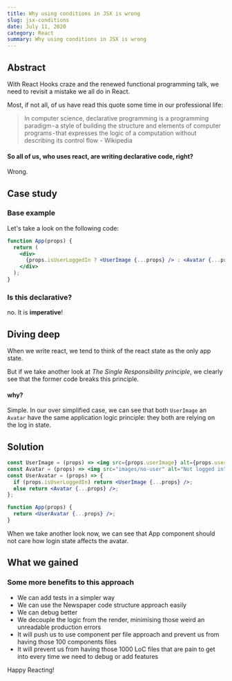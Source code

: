 ```yaml
---
title: Why using conditions in JSX is wrong
slug: jsx-conditions
date: July 11, 2020
category: React
summary: Why using conditions in JSX is wrong
---
```


## Abstract

With React Hooks craze and the renewed functional programming talk, we need to revisit a mistake we all do in React.

Most, if not all, of us have read this quote some time in our professional life:

> In computer science, declarative programming is a programming paradigm - a style of building the structure and elements of computer programs - that expresses the logic of a computation without describing its control flow - Wikipedia

#### So all of us, who uses react, are writing declarative code, right?

Wrong.

## Case study

### Base example

Let's take a look on the following code:

```jsx
function App(props) {
  return (
    <div>
      {props.isUserLoggedIn ? <UserImage {...props} /> : <Avatar {...props} />}
    </div>
  );
}
```

### Is this declarative?

no. It is **imperative**!

## Diving deep

When we write react, we tend to think of the react state as the only app state.

But if we take another look at _The Single Responsibility principle_, we clearly see that the former code breaks this principle.

#### why?

Simple. In our over simplified case, we can see that both `UserImage` an `Avatar` have the same application logic principle: they both are relying on the log in state.

## Solution

```jsx highlight=4,5,9
const UserImage = (props) => <img src={props.userImage} alt={props.userName} />;
const Avatar = (props) => <img src="images/no-user" alt="Not logged in" />;
const UserAvatar = (props) => {
  if (props.isUserLoggedIn) return <UserImage {...props} />;
  else return <Avatar {...props} />;
};

function App(props) {
  return <UserAvatar {...props} />;
}
```

When we take another look now, we can see that App component should not care how login state affects the avatar.

## What we gained

### Some more benefits to this approach

- We can add tests in a simpler way
- We can use the Newspaper code structure approach easily
- We can debug better
- We decouple the logic from the render, minimising those weird an unreadable production errors
- It will push us to use component per file approach and prevent us from having those 100 components files
- It will prevent us from having those 1000 LoC files that are pain to get into every time we need to debug or add features

Happy Reacting!
